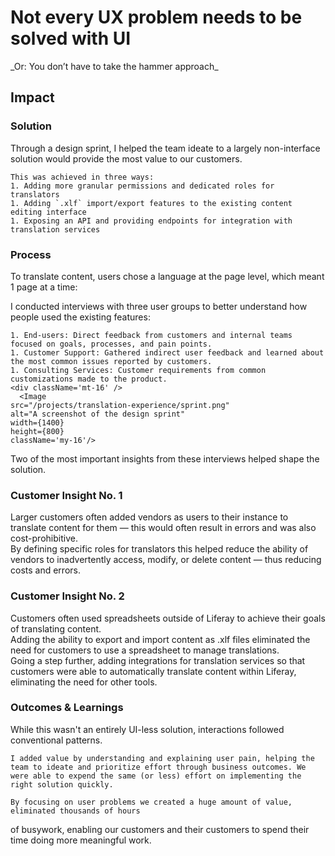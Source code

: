 
# Not every UX problem needs to be solved with UI

<Hammer className="mx-auto mb-16 w-full" />
<span className="text-text/60 mb-12 col-span-full">
  _Or: You don’t have to take the hammer approach_
</span>

<Summary
  problem={
    'Most of Liferay’s customers support at least 2 languages, and some with large, public-facing websites often have a dozen or more languages.\n While technically possible, translating at this scale requires a lot of error-prone manual work.'
  }
  role={
    'As the team’s Product Designer, I worked with the Technical lead and PM to do end-to-end product design. From interviewing users to implementation QA.'
  }
  contributions={[
    'User Research',
    'Workshop Facilitation',
    'Product Strategy',
    'Interaction Design',
    'Prototyping',
    'Usability Testing',
    'Quality Assurance',
  ]}
/>

<div className="grid grid-cols-subgrid gap-8 mt-32">
  <h2 className="small-caps max-md:col-span-5 mt-6">Impact</h2>
  <ImpactCard
    className="sm:max-lg:col-span-2 col-span-3 2xl:col-span-2"
    title="Cost Reduction"
    arrow="down"
    importantNumber={90}
    content="Many customers achieved significant vendor savings"
  />
  <ImpactCard
    className="col-span-3 sm:max-lg:col-span-2 lg:col-span-3"
    title="average hours saved per year"
    arrow="none"
    importantNumber={550}
    numberType="integer"
    content="Removing or reducing time-consuming process helped our customers save a lot of time"
  />
</div>

<div className="grid grid-cols-subgrid gap-8 mt-40">
  <h3 className="small-caps max-md:col-span-5 mt-6">Solution</h3>
  <div className="md:col-start-2 mb-16 col-span-6 2xl:col-span-4">
    Through a design sprint, I helped the team ideate to a largely non-interface solution would provide the most value to our customers.

    This was achieved in three ways:
    1. Adding more granular permissions and dedicated roles for translators
    1. Adding `.xlf` import/export features to the existing content editing interface
    1. Exposing an API and providing endpoints for integration with translation services

  </div>
  <TranslationAPI className="my-16 col-span-8" />
</div>

<div className="grid grid-cols-subgrid gap-8 mt-40">
  <h3 className="small-caps max-md:col-span-5 mt-6">Process</h3>
  <div className="md:max-lg:col-start-2 lg:col-start-1 col-span-6">
    To translate content, users chose a language at the page level, which meant 1 page at a time:
   </div>

  <Device
    beforeSrc="/projects/translation-experience/before-choose.png"
    beforeAlt="Interface showing the manual process of choosing which language to translate to"
    width={1400}
    height={800}
    className="!col-span-9 !col-start-1" 
  />
</div>

<div className="!md:col-start-2 my-16 col-span-6">
 I conducted interviews with three user groups to better understand how people used the existing features:

    1. End-users: Direct feedback from customers and internal teams focused on goals, processes, and pain points.
    1. Customer Support: Gathered indirect user feedback and learned about the most common issues reported by customers.
    1. Consulting Services: Customer requirements from common customizations made to the product.
    <div className='mt-16' />
      <Image
    src="/projects/translation-experience/sprint.png"
    alt="A screenshot of the design sprint"
    width={1400}
    height={800}
    className='my-16'/>

Two of the most important insights from these interviews helped shape the solution.

</div>

<div className="grid grid-cols-subgrid gap-8 mt-40">
  <div className="md:max-lg:col-start-2 col-span-3 md:col-span-2">
    <div className="top-64 sticky flex flex-col gap-8">
      <h3 className="small-caps">Customer Insight No. 1</h3>
      <div className="flex sm:flex-col">
        <User className="order-2 sm:order-none m-4 mr-0 w-full sm:w-48" />
        Larger customers often added vendors as users to their instance to translate
        content for them &mdash; this would often result in errors and was also cost-prohibitive.
      </div>
    </div>
  </div>
  <div className="col-span-6 flex flex-col gap-8">
    <Device
      beforeSrc="/projects/translation-experience/permissions.png"
      alt="Auto translate interface in action"
      width={1200}
      height={800}
    />
    <div className="ml-4">
      By defining specific roles for translators this helped reduce the ability
      of vendors to inadvertently access, modify, or delete content &mdash; thus
      reducing costs and errors.
    </div>
  </div>
</div>

<div className="grid grid-cols-subgrid gap-8 my-40">
  <div className="md:max-lg:col-start-2 col-span-3 md:col-span-2">
    <div className="top-64 sticky flex flex-col gap-8">
      <h3 className="small-caps">Customer Insight No. 2</h3>
      <div className="flex sm:flex-col">
        <Spreadsheet className="order-2 sm:order-none m-4 mr-0 w-full sm:w-48" />
        Customers often used spreadsheets outside of Liferay to achieve their goals
        of translating content.
      </div>
    </div>
  </div>
  <div className="col-span-6 flex flex-col gap-8">
    <Device
      beforeSrc="/projects/translation-experience/import.png"
      alt="Auto translate interface in action"
      width={1200}
      height={800}
    />
    <div className="ml-4 mb-16">
      Adding the ability to export and import content as .xlf files eliminated
      the need for customers to use a spreadsheet to manage translations.
    </div>
    <Device
      beforeSrc="/projects/translation-experience/settings.png"
      alt="Auto translate interface in action"
      width={1200}
      height={800}
    />
    <div className="ml-4">
      Going a step further, adding integrations for translation services so that
      customers were able to automatically translate content within Liferay,
      eliminating the need for other tools.
    </div>
  </div>
</div>

  <Key className='!col-span-4 2xl:!col-start-4 mt-16' />
<div className="grid grid-cols-subgrid gap-8 mt-40">
  <h3 className="small-caps col-span-5 mt-6">Outcomes & Learnings</h3>
  <div className="md:max-lg:col-start-2 col-span-5">
    While this wasn't an entirely UI-less solution, interactions followed conventional patterns. 
    
    I added value by understanding and explaining user pain, helping the team to ideate and prioritize effort through business outcomes. We were able to expend the same (or less) effort on implementing the right solution quickly.

    By focusing on user problems we created a huge amount of value, eliminated thousands of hours

of busywork, enabling our customers and their customers to spend their time doing more meaningful work.

   </div>

</div>
